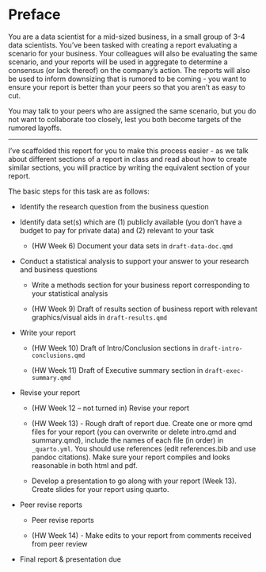 # Preface

You are a data scientist for a mid-sized business, in a small group of 3-4 data scientists. You've been tasked with creating a report evaluating a scenario for your business. 
Your colleagues will also be evaluating the same scenario, and your reports will be used in aggregate to determine a consensus (or lack thereof) on the company's action. 
The reports will also be used to inform downsizing that is rumored to be coming - you want to ensure your report is better than your peers so that you aren't as easy to cut. 

You may talk to your peers who are assigned the same scenario, but you do not want to collaborate too closely, lest you both become targets of the rumored layoffs. 


---

I've scaffolded this report for you to make this process easier - as we talk about different sections of a report in class and read about how to create similar sections, you will practice by writing the equivalent section of your report.


The basic steps for this task are as follows:

- Identify the research question from the business question

- Identify data set(s) which are (1) publicly available (you don't have a budget to pay for private data) and (2) relevant to your task

    - (HW Week 6) Document your data sets in `draft-data-doc.qmd`

- Conduct a statistical analysis to support your answer to your research and business questions

    - Write a methods section for your business report corresponding to your statistical analysis

    - (HW Week 9) Draft of results section of business report with relevant graphics/visual aids in `draft-results.qmd`
    
- Write your report

    - (HW Week 10) Draft of Intro/Conclusion sections in `draft-intro-conclusions.qmd`
    
    - (HW Week 11) Draft of Executive summary section in `draft-exec-summary.qmd`
    
- Revise your report

    - (HW Week 12 -- not turned in) Revise your report
    
    - (HW Week 13) - Rough draft of report due. Create one or more qmd files for your report (you can overwrite or delete intro.qmd and summary.qmd), include the names of each file (in order) in `_quarto.yml`. You should use references (edit references.bib and use pandoc citations). Make sure your report compiles and looks reasonable in both html and pdf. 
    
    - Develop a presentation to go along with your report (Week 13). Create slides for your report using quarto. 

- Peer revise reports

    - Peer revise reports
    
    - (HW Week 14) - Make edits to your report from comments received from peer review

- Final report & presentation due